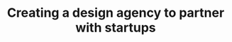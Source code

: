 ---
title: "Creating a design agency to partner with startups"
publishedAt: "2024-04-08"
images:
  - "/images/projects/project-02/cover.jpg"
---